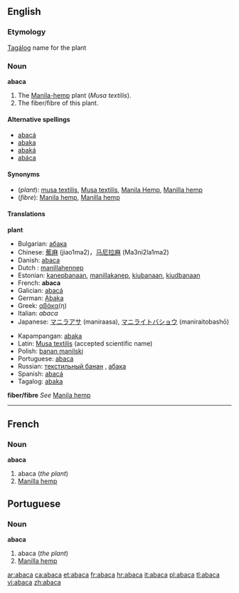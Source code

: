 {{wikisource1911Enc|Abaca}}
==English==

===Etymology===
[[Tagálog]] name for the plant

===Noun===
'''abaca'''

#<!--DefA-->The [[Manila hemp|Manila-hemp]] plant (''Musa textilis'').
#<!--DefB-->The fiber/fibre of this plant.

====Alternative spellings====
*[[abacá]]
*[[abaka]]
*[[abaká]]
*[[abáca]]

====Synonyms====
*(''plant''): [[musa textilis]], [[Musa textilis]], [[Manila Hemp]], [[Manilla hemp]]
*(''fibre''): [[Manila hemp]], [[Manilla hemp]]

====Translations====
<!--DefA-->'''plant'''
{{top}}
*Bulgarian: [[абака]] {{f}}
*Chinese: [[蕉麻]] (jiao1ma2)，[[马尼拉麻]] (Ma3ni2la1ma2)
*Danish: [[abaca]]
*Dutch : [[manillahennep]] {{m}}
*Estonian: [[kanepbanaan]], [[manillakanep]], [[kiubanaan]], [[kiudbanaan]]
*French: '''abaca''' {{m}}
*Galician: [[abacá]]
*German: [[Abaka]]
*Greek: [[αβάκα]](η)
*Italian: ''abaca'' {{f}}
*Japanese: [[マニラアサ]] (maniraasa), [[マニライトバショウ]] (maniraitobashō)
{{mid}}
*Kapampangan: [[abaka]]
*Latin: [[Musa textilis]] (accepted scientific name)
*Polish: [[banan manilski]] {{m}}
*Portuguese: [[abaca]]
*Russian: [[текстильный банан]] {{m}}, [[абака]] {{f}} 
*Spanish: [[abacá]] {{m}}
*Tagalog: [[abaka]]
{{bottom}}

<!--DefB-->'''fiber/fibre'''
''See'' [[Manila hemp]]
{{top}}
{{mid}}
{{bottom}}

----

==French==
===Noun===
'''abaca''' {{m}}

#<!--DefA-->abaca (''the plant'')
#<!--DefB-->[[Manilla hemp]]

==Portuguese==
===Noun===
'''abaca'''

#<!--DefA-->abaca (''the plant'')
#<!--DefB-->[[Manilla hemp]]

[[ar:abaca]]
[[ca:abaca]]
[[et:abaca]]
[[fr:abaca]]
[[hr:abaca]]
[[it:abaca]]
[[pl:abaca]]
[[tl:abaca]]
[[vi:abaca]]
[[zh:abaca]]